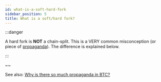 ```yaml
---
id: what-is-a-soft-hard-fork
sidebar_position: 5
title: What is a soft/hard fork?
---
```


:::danger

A hard fork is **NOT** a chain-split. This is a VERY common misconception (or piece of [propaganda](/faqs/BCH-vs-BTC/why-is-there-so-much-propaganda-in-btc)). The difference is explained below.

:::

~~

See also: [Why is there so much propaganda in BTC?](/faqs/BCH-vs-BTC/why-is-there-so-much-propaganda-in-btc)

